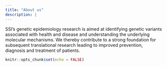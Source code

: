 ---
title: "About us"
description: |
---


SSI’s genetic epidemiology research is aimed at identifying genetic variants associated with health and disease and understanding the underlying molecular mechanisms. We thereby contribute to a strong foundation for subsequent translational research leading to improved prevention, diagnosis and treatment of patients.




```{r setup, include=FALSE}
knitr::opts_chunk$set(echo = FALSE)
```
